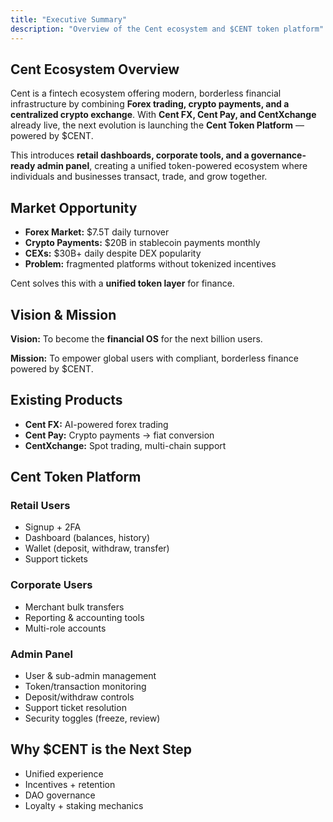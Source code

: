 ```yaml
---
title: "Executive Summary"
description: "Overview of the Cent ecosystem and $CENT token platform"
---
```


## Cent Ecosystem Overview

Cent is a fintech ecosystem offering modern, borderless financial infrastructure by combining **Forex trading, crypto payments, and a centralized crypto exchange**. With **Cent FX, Cent Pay, and CentXchange** already live, the next evolution is launching the **Cent Token Platform** — powered by $CENT.

This introduces **retail dashboards, corporate tools, and a governance-ready admin panel**, creating a unified token-powered ecosystem where individuals and businesses transact, trade, and grow together.

## Market Opportunity

- **Forex Market:** $7.5T daily turnover
- **Crypto Payments:** $20B in stablecoin payments monthly  
- **CEXs:** $30B+ daily despite DEX popularity
- **Problem:** fragmented platforms without tokenized incentives

Cent solves this with a **unified token layer** for finance.

## Vision & Mission

**Vision:** To become the **financial OS** for the next billion users.

**Mission:** To empower global users with compliant, borderless finance powered by $CENT.

## Existing Products

- **Cent FX:** AI-powered forex trading
- **Cent Pay:** Crypto payments → fiat conversion  
- **CentXchange:** Spot trading, multi-chain support

## Cent Token Platform

### **Retail Users**
- Signup + 2FA
- Dashboard (balances, history)
- Wallet (deposit, withdraw, transfer)
- Support tickets

### **Corporate Users**
- Merchant bulk transfers
- Reporting & accounting tools
- Multi-role accounts

### **Admin Panel**
- User & sub-admin management
- Token/transaction monitoring
- Deposit/withdraw controls
- Support ticket resolution
- Security toggles (freeze, review)

## Why $CENT is the Next Step

- Unified experience
- Incentives + retention
- DAO governance
- Loyalty + staking mechanics
